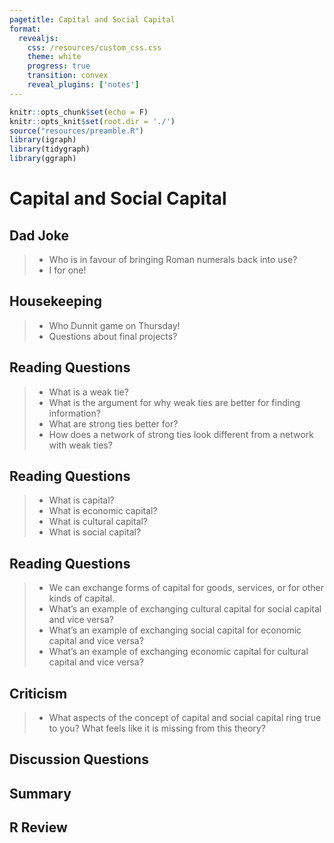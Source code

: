 ```yaml
---
pagetitle: Capital and Social Capital
format: 
  revealjs:
    css: /resources/custom_css.css
    theme: white
    progress: true
    transition: convex
    reveal_plugins: ['notes']
---
```


```r
knitr::opts_chunk$set(echo = F)
knitr::opts_knit$set(root.dir = './')
source("resources/preamble.R")
library(igraph)
library(tidygraph)
library(ggraph)
```

# Capital and Social Capital

## Dad Joke

> - Who is in favour of bringing Roman numerals back into use?
> - I for one!

## Housekeeping

> - Who Dunnit game on Thursday!
> - Questions about final projects?

<!--
## Final Project

> - Group project: network-based intervention (e.g., spreading an idea on campus)
> - (Group?) research project: analysis of network data
> - Project idea due in 2 weeks

-->

## Reading Questions

> - What is a weak tie?
> - What is the argument for why weak ties are better for finding information?
> - What are strong ties better for?
> - How does a network of strong ties look different from a network with weak ties?

## Reading Questions

> - What is capital?
> - What is economic capital?
> - What is cultural capital?
> - What is social capital?


## Reading Questions

> - We can exchange forms of capital for goods, services, or for other kinds of capital.
> - What's an example of exchanging cultural capital for social capital and vice versa?
> - What's an example of exchanging social capital for economic capital and vice versa?
> - What's an example of exchanging economic capital for cultural capital and vice versa?

## Criticism

> - What aspects of the concept of capital and social capital ring true to you? What feels like it is missing from this theory?

## Discussion Questions


## Summary

## R Review

